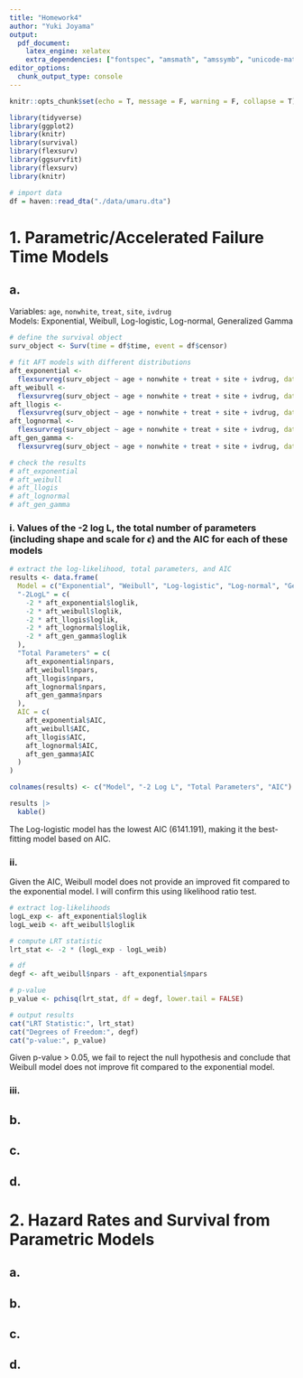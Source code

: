 ```yaml
---
title: "Homework4"
author: "Yuki Joyama"
output: 
  pdf_document:
    latex_engine: xelatex
    extra_dependencies: ["fontspec", "amsmath", "amssymb", "unicode-math"]
editor_options: 
  chunk_output_type: console
---
```


```r
knitr::opts_chunk$set(echo = T, message = F, warning = F, collapse = T)

library(tidyverse)
library(ggplot2)
library(knitr)
library(survival)
library(flexsurv)
library(ggsurvfit)
library(flexsurv)
library(knitr)
```

```r
# import data
df = haven::read_dta("./data/umaru.dta")
```


# 1. Parametric/Accelerated Failure Time Models
## a. 
Variables: `age`, `nonwhite`, `treat`, `site`, `ivdrug`   
Models: Exponential, Weibull, Log-logistic, Log-normal, Generalized Gamma

```r
# define the survival object
surv_object <- Surv(time = df$time, event = df$censor)

# fit AFT models with different distributions
aft_exponential <- 
  flexsurvreg(surv_object ~ age + nonwhite + treat + site + ivdrug, data = df, dist = "exponential")
aft_weibull <- 
  flexsurvreg(surv_object ~ age + nonwhite + treat + site + ivdrug, data = df, dist = "weibull")
aft_llogis <- 
  flexsurvreg(surv_object ~ age + nonwhite + treat + site + ivdrug, data = df, dist = "llogis")
aft_lognormal <- 
  flexsurvreg(surv_object ~ age + nonwhite + treat + site + ivdrug, data = df, dist = "lognormal")
aft_gen_gamma <- 
  flexsurvreg(surv_object ~ age + nonwhite + treat + site + ivdrug, data = df, dist = "gengamma")

# check the results 
# aft_exponential
# aft_weibull
# aft_llogis
# aft_lognormal
# aft_gen_gamma
```

### i. Values of the -2 log L, the total number of parameters (including shape and scale for $\epsilon$) and the AIC for each of these models
```r
# extract the log-likelihood, total parameters, and AIC
results <- data.frame(
  Model = c("Exponential", "Weibull", "Log-logistic", "Log-normal", "Generalized Gamma"),
  "-2LogL" = c(
    -2 * aft_exponential$loglik,
    -2 * aft_weibull$loglik,
    -2 * aft_llogis$loglik,
    -2 * aft_lognormal$loglik,
    -2 * aft_gen_gamma$loglik
  ),
  "Total Parameters" = c(
    aft_exponential$npars, 
    aft_weibull$npars,
    aft_llogis$npars,
    aft_lognormal$npars,
    aft_gen_gamma$npars
  ),
  AIC = c(
    aft_exponential$AIC,
    aft_weibull$AIC,
    aft_llogis$AIC,
    aft_lognormal$AIC,
    aft_gen_gamma$AIC
  )
) 

colnames(results) <- c("Model", "-2 Log L", "Total Parameters", "AIC")

results |> 
  kable()
```

The Log-logistic model has the lowest AIC (6141.191), making it the best-fitting model based on AIC.

### ii.
Given the AIC, Weibull model does not provide an improved fit compared to the exponential model. I will confirm this using likelihood ratio test.
```r
# extract log-likelihoods
logL_exp <- aft_exponential$loglik
logL_weib <- aft_weibull$loglik

# compute LRT statistic
lrt_stat <- -2 * (logL_exp - logL_weib)

# df 
degf <- aft_weibull$npars - aft_exponential$npars

# p-value
p_value <- pchisq(lrt_stat, df = degf, lower.tail = FALSE)

# output results
cat("LRT Statistic:", lrt_stat)
cat("Degrees of Freedom:", degf)
cat("p-value:", p_value)
```

Given p-value > 0.05, we fail to reject the null hypothesis and conclude that Weibull model does not improve fit compared to the exponential model.

### iii.

## b.

## c. 

## d.

# 2. Hazard Rates and Survival from Parametric Models
## a. 

## b.

## c. 

## d.












